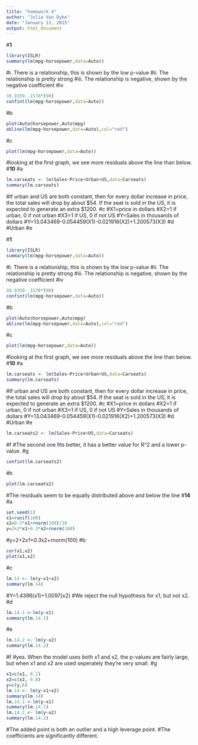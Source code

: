 ```yaml
---
title: "homework 4"
author: "Julia Van Dyke"
date: "January 13, 2015"
output: html_document
---
```


#**1**
```r
library(ISLR)
summary(lm(mpg~horsepower,data=Auto))
```
#i. There is a relationship, this is shown by the low p-value
#ii. The relationship is pretty strong
#iii. The relationship is negative, shown by the negative coefficient
#iv
```r
39.9359-.1578*(98)
confint(lm(mpg~horsepower,data=Auto))
```
#b
```r
plot(Auto$horsepower,Auto$mpg)
abline(lm(mpg~horsepower,data=Auto),col="red")
```
#c
```r
plot(lm(mpg~horsepower,data=Auto))
```
#looking at the first graph, we see more residuals above the line than below.
#**10**
#a
```r
lm.carseats <- lm(Sales~Price+Urban+US,data=Carseats)
summary(lm.carseats)
```
#If urban and US are both constant, then for every dollar increase in price, the total sales will drop by about $54. If the seat is sold in the US, it is expected to generate an extra $1200.
#c
#X1=price in dollars
#X2=1 if urban, 0 if not urban
#X3=1 if US, 0 if not US
#Y=Sales in thousands of dollars
#Y=13.043469-0.054459(X1)-0.021916(X2)+1.200573(X3)
#d
#Urban
#e

#**1**
```r
library(ISLR)
summary(lm(mpg~horsepower,data=Auto))
```
#i. There is a relationship, this is shown by the low p-value
#ii. The relationship is pretty strong
#iii. The relationship is negative, shown by the negative coefficient
#iv
```r
39.9359-.1578*(98)
confint(lm(mpg~horsepower,data=Auto))
```
#b
```r
plot(Auto$horsepower,Auto$mpg)
abline(lm(mpg~horsepower,data=Auto),col="red")
```
#c
```r
plot(lm(mpg~horsepower,data=Auto))
```
#looking at the first graph, we see more residuals above the line than below.
#**10**
#a
```r
lm.carseats <- lm(Sales~Price+Urban+US,data=Carseats)
summary(lm.carseats)
```
#If urban and US are both constant, then for every dollar increase in price, the total sales will drop by about $54. If the seat is sold in the US, it is expected to generate an extra $1200.
#c
#X1=price in dollars
#X2=1 if urban, 0 if not urban
#X3=1 if US, 0 if not US
#Y=Sales in thousands of dollars
#Y=13.043469-0.054459(X1)-0.021916(X2)+1.200573(X3)
#d
#Urban
#e
```r
lm.carseats2 <- lm(Sales~Price+US,data=Carseats)
```
#f
#The second one fits better, it has a better value for R^2 and a lower p-value.
#g
```r
confint(lm.carseats2)
```
#h
```r
plot(lm.carseats2)
```
#The residuals seem to be equally distributed above and below the line
#**14**
#a
```r
set.seed(1)
x1=runif(100)
x2=0.5*x1+rnorm(100)/10
y=2+2*x1+0.3*x2+rnorm(100)
```
#y=2+2*x1+0.3*x2+rnorm(100)
#b
```r
cor(x1,x2)
plot(x1,x2)
```
#c
```r
lm.14 <- lm(y~x1+x2)
summary(lm.14)
```
#Y=1.4396(x1)+1.0097(x2)
#We reject the null hypothesis for x1, but not x2. 
#d
```r
lm.14.1 <-lm(y~x1)
summary(lm.14.1)
```
#e
```r
lm.14.2 <- lm(y~x2)
summary(lm.14.2)
```
#f
#yes. When the model uses both x1 and x2, the p-values are fairly large, but when x1 and x2 are used seperately they're very small.
#g
```r
x1=c(x1, 0.1)
x2=c(x2, 0.8)
y=c(y,6)
lm.14 <- lm(y~x1+x2)
summary(lm.14)
lm.14.1 <-lm(y~x1)
summary(lm.14.1)
lm.14.2 <- lm(y~x2)
summary(lm.14.2)
```
#The added point is both an outlier and a high leverage point.
#The coefficients are significantly different.
